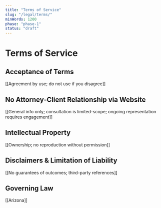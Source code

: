 ```yaml
---
title: "Terms of Service"
slug: "/legal/terms/"
minWords: 1200
phase: "phase-1"
status: "draft"
---
```


# Terms of Service

## Acceptance of Terms
[[Agreement by use; do not use if you disagree]]

## No Attorney‑Client Relationship via Website
[[General info only; consultation is limited-scope; ongoing representation requires engagement]]

## Intellectual Property
[[Ownership; no reproduction without permission]]

## Disclaimers & Limitation of Liability
[[No guarantees of outcomes; third-party references]]

## Governing Law
[[Arizona]]

